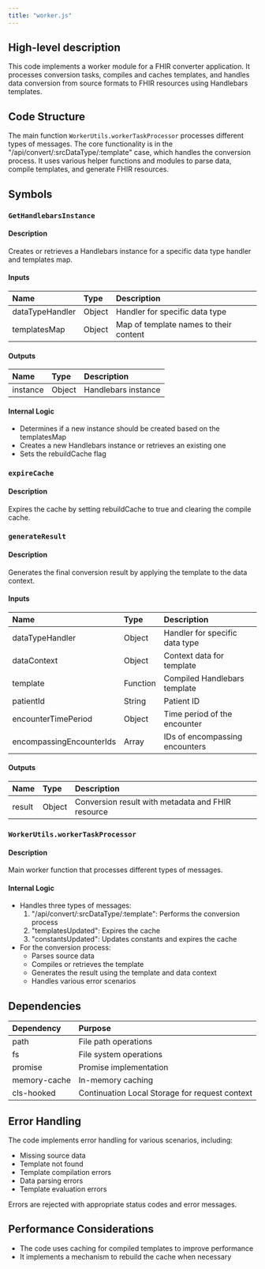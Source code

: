 ```yaml
---
title: "worker.js"
---
```


## High-level description
This code implements a worker module for a FHIR converter application. It processes conversion tasks, compiles and caches templates, and handles data conversion from source formats to FHIR resources using Handlebars templates.

## Code Structure
The main function `WorkerUtils.workerTaskProcessor` processes different types of messages. The core functionality is in the "/api/convert/:srcDataType/:template" case, which handles the conversion process. It uses various helper functions and modules to parse data, compile templates, and generate FHIR resources.

## Symbols

### `GetHandlebarsInstance`
#### Description
Creates or retrieves a Handlebars instance for a specific data type handler and templates map.

#### Inputs
| Name | Type | Description |
|:-----|:-----|:------------|
| dataTypeHandler | Object | Handler for specific data type |
| templatesMap | Object | Map of template names to their content |

#### Outputs
| Name | Type | Description |
|:-----|:-----|:------------|
| instance | Object | Handlebars instance |

#### Internal Logic
- Determines if a new instance should be created based on the templatesMap
- Creates a new Handlebars instance or retrieves an existing one
- Sets the rebuildCache flag

### `expireCache`
#### Description
Expires the cache by setting rebuildCache to true and clearing the compile cache.

### `generateResult`
#### Description
Generates the final conversion result by applying the template to the data context.

#### Inputs
| Name | Type | Description |
|:-----|:-----|:------------|
| dataTypeHandler | Object | Handler for specific data type |
| dataContext | Object | Context data for template |
| template | Function | Compiled Handlebars template |
| patientId | String | Patient ID |
| encounterTimePeriod | Object | Time period of the encounter |
| encompassingEncounterIds | Array | IDs of encompassing encounters |

#### Outputs
| Name | Type | Description |
|:-----|:-----|:------------|
| result | Object | Conversion result with metadata and FHIR resource |

### `WorkerUtils.workerTaskProcessor`
#### Description
Main worker function that processes different types of messages.

#### Internal Logic
- Handles three types of messages:
  1. "/api/convert/:srcDataType/:template": Performs the conversion process
  2. "templatesUpdated": Expires the cache
  3. "constantsUpdated": Updates constants and expires the cache
- For the conversion process:
  - Parses source data
  - Compiles or retrieves the template
  - Generates the result using the template and data context
  - Handles various error scenarios

## Dependencies
| Dependency | Purpose |
|:-----------|:--------|
| path | File path operations |
| fs | File system operations |
| promise | Promise implementation |
| memory-cache | In-memory caching |
| cls-hooked | Continuation Local Storage for request context |

## Error Handling
The code implements error handling for various scenarios, including:
- Missing source data
- Template not found
- Template compilation errors
- Data parsing errors
- Template evaluation errors

Errors are rejected with appropriate status codes and error messages.

## Performance Considerations
- The code uses caching for compiled templates to improve performance
- It implements a mechanism to rebuild the cache when necessary
